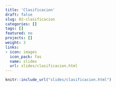 ```yaml
---
title: 'Clasificacion'
draft: false
slug: 02-clasificacion
categories: []
tags: []
featured: no
projects: []
weight: 3
links:
- icon: images
  icon_pack: fas
  name: slides
  url: slides/clasificacion.html
---
```



```r
knitr::include_url("slides/clasificacion.html")
```


